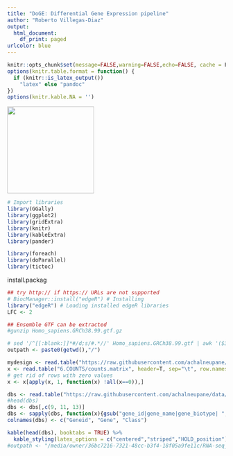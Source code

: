 ```yaml
---
title: "DoGE: Differential Gene Expression pipeline"
author: "Roberto Villegas-Diaz"
output:
  html_document:
    df_print: paged
urlcolor: blue
---
```


```r
knitr::opts_chunk$set(message=FALSE,warning=FALSE,echo=FALSE, cache = F)#,fig.height=5,fig.width=12)
options(knitr.table.format = function() {
  if (knitr::is_latex_output()) 
    "latex" else "pandoc"
})
options(knitr.kable.NA = '')
```

<img src="images/logo.jpg" style="width: 200px" />

```r
# Import libraries
library(GGally)
library(ggplot2)
library(gridExtra)
library(knitr)
library(kableExtra)
library(pander)

library(foreach)
library(doParallel)
library(tictoc)
```

install.packag
```r
## try http:// if https:// URLs are not supported
# BiocManager::install("edgeR") # Installing
library("edgeR") # Loading installed edgeR libraries
LFC <- 2

## Ensemble GTF can be extracted 
#gunzip Homo_sapiens.GRCh38.99.gtf.gz

# sed '/^[[:blank:]]*#/d;s/#.*//' Homo_sapiens.GRCh38.99.gtf | awk '($3 == "gene")' | awk -F";" '$1=$1' OFS="\t" > Homo_sapiens.GRCh38.99_gene_annotation.txt 
outpath <- paste0(getwd(),"/")

mydesign <- read.table("https://raw.githubusercontent.com/achalneupane/data/master/exp_design.csv", header=T, sep=",")
x <- read.table("6.COUNTS/counts.matrix", header=T, sep="\t", row.names=1)
# get rid of rows with zero values
x <- x[apply(x, 1, function(x) !all(x==0)),]

dbs <- read.table("https://raw.githubusercontent.com/achalneupane/data/master/Homo_sapiens.GRCh38.87_gene_annotation.txt", header=FALSE, sep="\t")
#head(dbs)
dbs <- dbs[,c(9, 11, 13)]
dbs <- sapply(dbs, function(x){gsub("gene_id|gene_name|gene_biotype| ", "", x)})
colnames(dbs) <- c("Geneid", "Gene", "Class")

kable(head(dbs), booktabs = TRUE) %>%
  kable_styling(latex_options = c("centered","striped","HOLD_position"))
#outpath <- "/media/owner/36bc7216-7321-48cc-b3f4-18f05a9fe11c/RNA-seq_bio792/"
```